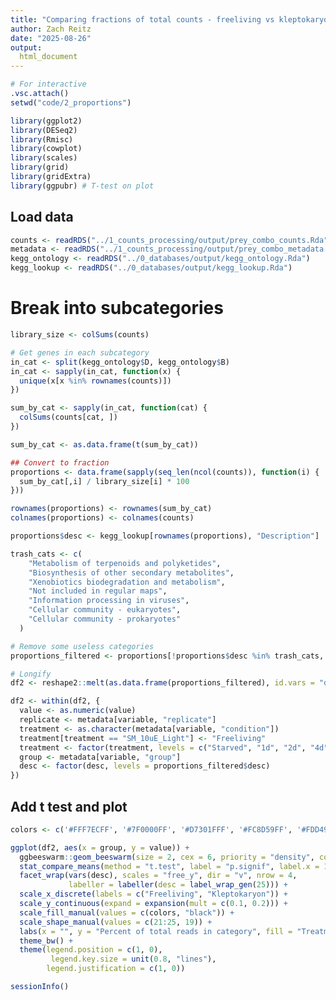 ```yaml
---
title: "Comparing fractions of total counts - freeliving vs kleptokaryon"
author: Zach Reitz
date: "2025-08-26"
output:
  html_document
---
```


```r
# For interactive
.vsc.attach()
setwd("code/2_proportions")
```

```r
library(ggplot2)
library(DESeq2)
library(Rmisc)
library(cowplot)
library(scales)
library(grid)
library(gridExtra)
library(ggpubr) # T-test on plot
```

## Load data
```r
counts <- readRDS("../1_counts_processing/output/prey_combo_counts.Rda")
metadata <- readRDS("../1_counts_processing/output/prey_combo_metadata.Rda")
kegg_ontology <- readRDS("../0_databases/output/kegg_ontology.Rda")
kegg_lookup <- readRDS("../0_databases/output/kegg_lookup.Rda")
```

# Break into subcategories
```r
library_size <- colSums(counts)

# Get genes in each subcategory
in_cat <- split(kegg_ontology$D, kegg_ontology$B)
in_cat <- sapply(in_cat, function(x) {
  unique(x[x %in% rownames(counts)])
})

sum_by_cat <- sapply(in_cat, function(cat) {
  colSums(counts[cat, ])
})

sum_by_cat <- as.data.frame(t(sum_by_cat))

## Convert to fraction
proportions <- data.frame(sapply(seq_len(ncol(counts)), function(i) {
  sum_by_cat[,i] / library_size[i] * 100
}))

rownames(proportions) <- rownames(sum_by_cat)
colnames(proportions) <- colnames(counts)

proportions$desc <- kegg_lookup[rownames(proportions), "Description"]
```


```r
trash_cats <- c( 
    "Metabolism of terpenoids and polyketides", 
    "Biosynthesis of other secondary metabolites",
    "Xenobiotics biodegradation and metabolism",
    "Not included in regular maps",
    "Information processing in viruses",
    "Cellular community - eukaryotes",
    "Cellular community - prokaryotes"
  )

# Remove some useless categories
proportions_filtered <- proportions[!proportions$desc %in% trash_cats, ]

# Longify
df2 <- reshape2::melt(as.data.frame(proportions_filtered), id.vars = "desc")

df2 <- within(df2, {
  value <- as.numeric(value)
  replicate <- metadata[variable, "replicate"]
  treatment <- as.character(metadata[variable, "condition"])
  treatment[treatment == "SM_10uE_Light"] <- "Freeliving"
  treatment <- factor(treatment, levels = c("Starved", "1d", "2d", "4d", "7d", "Freeliving"))
  group <- metadata[variable, "group"]
  desc <- factor(desc, levels = proportions_filtered$desc)
})
```

## Add t test and plot
```r
colors <- c('#FFF7ECFF', '#7F0000FF', '#D7301FFF', '#FC8D59FF', '#FDD49EFF')

ggplot(df2, aes(x = group, y = value)) +
  ggbeeswarm::geom_beeswarm(size = 2, cex = 6, priority = "density", color = "black", aes(fill = treatment, shape = treatment)) +
  stat_compare_means(method = "t.test", label = "p.signif", label.x = 1.5) +
  facet_wrap(vars(desc), scales = "free_y", dir = "v", nrow = 4,
             labeller = labeller(desc = label_wrap_gen(25))) +
  scale_x_discrete(labels = c("Freeliving", "Kleptokaryon")) +
  scale_y_continuous(expand = expansion(mult = c(0.1, 0.2))) +
  scale_fill_manual(values = c(colors, "black")) +
  scale_shape_manual(values = c(21:25, 19)) +
  labs(x = "", y = "Percent of total reads in category", fill = "Treatment", shape = "Treatment") +
  theme_bw() +
  theme(legend.position = c(1, 0),
         legend.key.size = unit(0.8, "lines"),
        legend.justification = c(1, 0))
```

```r
sessionInfo()
```